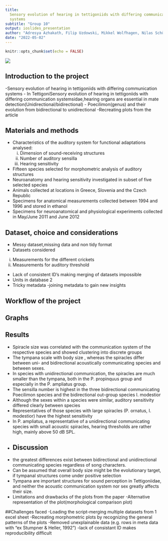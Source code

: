 ```yaml
---
title:
  Sensory evolution of hearing in tettigoniids with differing communication
  systems
subtitle: "Group 10"
output: ioslides_presentation
author: "Adresya Azhakath, Filip Uzdowski, Mikkel Wolfhagen, Nilas Schüsler"
date: "2022-05-02"
---
```


```r
knitr::opts_chunk$set(echo = FALSE)
```

![](../results/05_auditory_threshold_vs_frequency_plot.svg)

## Introduction to the project
-Sensory evolution of hearing in tettigoniids with differing
communication systems
- In TettigoniSensory evolution of hearing in tettigoniids with differing
communication systemsidae,hearing organs are essential in mate detection(Unidirectional/bidirectional)
- Poecilimon(genus) and their evolution from bidirectional to unidirectional
-Recreating plots from the article

## Materials and methods
- Characteristics of the auditory system for functional adaptations analysed:
  (i) Dimension of sound-receiving structures
  (ii) Number of auditory sensilla
  (iii) Hearing sensitivity
- Fifteen species selected for morphometric analysis of auditory structures
- Neuroanatomy and hearing sensitivity investigated in subset of five selected species
- Animals collected at locations in Greece, Slovenia and the Czech Republic 
- Specimens for anatomical measurements collected between 1994 and 1996 and stored in ethanol
- Specimens for neuroanatomical and physiological experiments collected in May/June 2011 and June 2012

## {data-background=graph.jpeg data-background-size=center}

## Dataset, choice and considerations
- Messy dataset,missing data and non tidy format
- Datasets considered
 (i) Measurements for the different crickets
 (ii) Measurements for auditory threshold
- Lack of consistent ID's making merging of datasets impossible
- Units in database 2
- Tricky metadata
-joining metadata to gain new insights


## Workflow of the project

## Graphs

## Results
- Spiracle size was correlated with the communication system of the respective species and showed clustering into discrete groups
- The tympana scale with body size , whereas the spiracles differ between uni- and bidirectional acoustically communicating species and between sexes.
- In species with unidirectional communication, the spiracles are much smaller than the
tympana, both in the P. propinquus group and especially in the P. ampliatus group.
- The sensilla number is highest in the three
bidirectional communicating Poecilimon species and the bidirectional out-group species I. modestior
- Although the sexes within a
species were similar, auditory sensitivity differed clearly
between species
-  Representatives of those species with large spiracles (P. ornatus, I. modestior) have
the highest sensitivity
- In P. ampliatus, a representative of a
unidirectional communicating species with small acoustic spiracles, hearing thresholds are rather high, mainly
above 50 dB SPL.
-
## Discussion
- the greatest differences exist between bidirectional and unidirectional communicating species regardless of song characters.
-  Can be assumed that overall body size might be the evolutionary target, if tympanal structures come under positive selection
- Tympana are important structures for sound perception in Tettigoniidae, and neither the acoustic communication system nor sex greatly affects their size.
- Limitations and drawbacks of the plots from the paper
-Alternative representation of the plot(morphological comparison plot)

##Challenges faced
-Loading the script-merging multiple datasets from 1 excel sheet
-Recreating morphometric plots by recognizing the general patterns of the plots
-Removed unexplainable data (e.g. rows in meta data with "ex Stumpner & Heller, 1992")
-lack of consistant ID makes reproducibility difficult